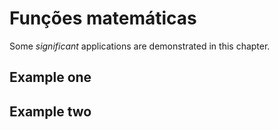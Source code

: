 # Funções matemáticas

Some _significant_ applications are demonstrated in this chapter.

## Example one

## Example two

